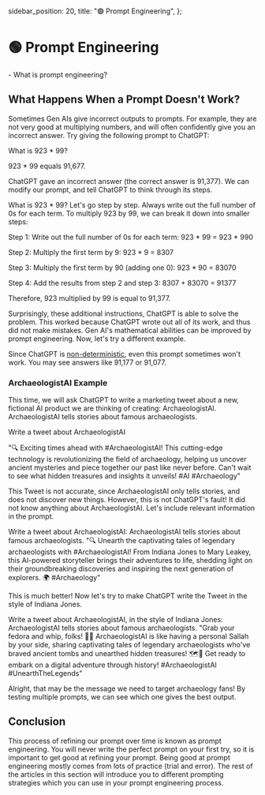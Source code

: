   sidebar_position: 20,
  title: "🟢 Prompt Engineering",
};

# 🟢 Prompt Engineering

<Takeaways>- What is prompt engineering?</Takeaways>

## What Happens When a Prompt Doesn't Work?

Sometimes Gen AIs give incorrect outputs to prompts. For example, they are not very good at multiplying numbers, and will often confidently give you an incorrect answer. Try giving the following prompt to ChatGPT:

<AIInput>What is 923 * 99?</AIInput>

<AIOutput>923 * 99 equals 91,677.</AIOutput>

ChatGPT gave an incorrect answer (the correct answer is 91,377). We can modify our prompt, and tell ChatGPT to think through its steps.

<AIInput>
What is 923 * 99? Let's go step by step. Always write out the full number of 0s for each term.
</AIInput>
<AIOutput>
To multiply 923 by 99, we can break it down into smaller steps:

Step 1: Write out the full number of 0s for each term:
923 \* 99 = 923 \* 990

Step 2: Multiply the first term by 9:
923 \* 9 = 8307

Step 3: Multiply the first term by 90 (adding one 0):
923 \* 90 = 83070

Step 4: Add the results from step 2 and step 3:
8307 + 83070 = 91377

Therefore, 923 multiplied by 99 is equal to 91,377.

</AIOutput>

Surprisingly, these additional instructions, ChatGPT is able to solve the problem. This worked because ChatGPT wrote out all of its work, and thus did not make mistakes. Gen AI's mathematical abilities can be improved by prompt engineering. Now, let's try a different example.

<Caution>
  Since ChatGPT is
  <a href="/docs/basics/configuration_hyperparameters">non-deterministic</a>, even
  this prompt sometimes won't work. You may see answers like 91,177 or 91,077.
</Caution>

### ArchaeologistAI Example

This time, we will ask ChatGPT to write a marketing tweet about a new, fictional AI product we are thinking of creating: ArchaeologistAI. ArchaeologistAI tells stories about famous archaeologists.

<AIInput>Write a tweet about ArchaeologistAI</AIInput>

<AIOutput>
  "🔍 Exciting times ahead with #ArchaeologistAI! This cutting-edge technology
  is revolutionizing the field of archaeology, helping us uncover ancient
  mysteries and piece together our past like never before. Can't wait to see
  what hidden treasures and insights it unveils! #AI #Archaeology"
</AIOutput>

This Tweet is not accurate, since ArchaeologistAI only tells stories, and does not discover new things. However, this is not ChatGPT's fault! It did not know anything about ArchaeologistAI. Let's include relevant information in the prompt.

<AIInput>
  Write a tweet about ArchaeologistAI: ArchaeologistAI tells stories about
  famous archaeologists.
</AIInput>

<AIOutput>
  "🔍 Unearth the captivating tales of legendary archaeologists with
  #ArchaeologistAI! From Indiana Jones to Mary Leakey, this AI-powered
  storyteller brings their adventures to life, shedding light on their
  groundbreaking discoveries and inspiring the next generation of explorers. 🌍
  #Archaeology"
</AIOutput>

This is much better! Now let's try to make ChatGPT write the Tweet in the style of Indiana Jones.

<AIInput>
  Write a tweet about ArchaeologistAI, in the style of Indiana Jones:
  ArchaeologistAI tells stories about famous archaeologists.
</AIInput>

<AIOutput>
  "Grab your fedora and whip, folks! 🎩🔥 ArchaeologistAI is like having a
  personal Sallah by your side, sharing captivating tales of legendary
  archaeologists who've braved ancient tombs and unearthed hidden treasures!
  🗺️💎 Get ready to embark on a digital adventure through history!
  #ArchaeologistAI #UnearthTheLegends"
</AIOutput>

Alright, that may be the message we need to target archaeology fans! By testing multiple prompts, we can see which one gives the best output.

## Conclusion

This process of refining our prompt over time is known as prompt engineering. You will never write the perfect prompt on your first try, so it is important to get good at refining your prompt. Being good at prompt engineering mostly comes from lots of practice (trial and error). The rest of the articles in this section will introduce you to different prompting strategies which you can use in your prompt engineering process.
